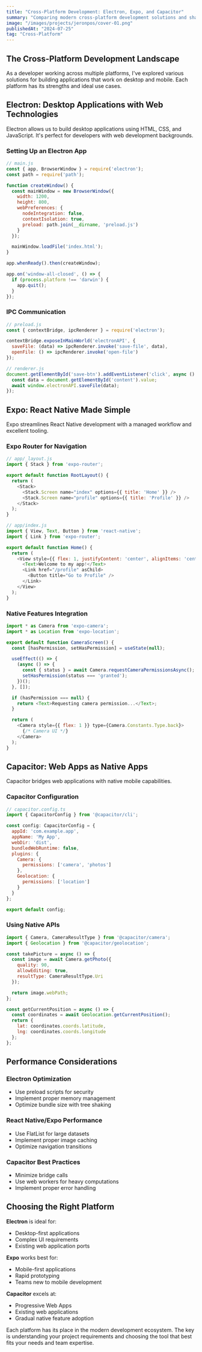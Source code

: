 ```yaml
---
title: "Cross-Platform Development: Electron, Expo, and Capacitor"
summary: "Comparing modern cross-platform development solutions and sharing insights on building applications that work seamlessly across desktop and mobile platforms."
image: "/images/projects/jeronpos/cover-01.png"
publishedAt: "2024-07-25"
tag: "Cross-Platform"
---
```


## The Cross-Platform Development Landscape

As a developer working across multiple platforms, I've explored various solutions for building applications that work on desktop and mobile. Each platform has its strengths and ideal use cases.

## Electron: Desktop Applications with Web Technologies

Electron allows us to build desktop applications using HTML, CSS, and JavaScript. It's perfect for developers with web development backgrounds.

### Setting Up an Electron App
```javascript
// main.js
const { app, BrowserWindow } = require('electron');
const path = require('path');

function createWindow() {
  const mainWindow = new BrowserWindow({
    width: 1200,
    height: 800,
    webPreferences: {
      nodeIntegration: false,
      contextIsolation: true,
      preload: path.join(__dirname, 'preload.js')
    }
  });

  mainWindow.loadFile('index.html');
}

app.whenReady().then(createWindow);

app.on('window-all-closed', () => {
  if (process.platform !== 'darwin') {
    app.quit();
  }
});
```

### IPC Communication
```javascript
// preload.js
const { contextBridge, ipcRenderer } = require('electron');

contextBridge.exposeInMainWorld('electronAPI', {
  saveFile: (data) => ipcRenderer.invoke('save-file', data),
  openFile: () => ipcRenderer.invoke('open-file')
});

// renderer.js
document.getElementById('save-btn').addEventListener('click', async () => {
  const data = document.getElementById('content').value;
  await window.electronAPI.saveFile(data);
});
```

## Expo: React Native Made Simple

Expo streamlines React Native development with a managed workflow and excellent tooling.

### Expo Router for Navigation
```javascript
// app/_layout.js
import { Stack } from 'expo-router';

export default function RootLayout() {
  return (
    <Stack>
      <Stack.Screen name="index" options={{ title: 'Home' }} />
      <Stack.Screen name="profile" options={{ title: 'Profile' }} />
    </Stack>
  );
}

// app/index.js
import { View, Text, Button } from 'react-native';
import { Link } from 'expo-router';

export default function Home() {
  return (
    <View style={{ flex: 1, justifyContent: 'center', alignItems: 'center' }}>
      <Text>Welcome to my app!</Text>
      <Link href="/profile" asChild>
        <Button title="Go to Profile" />
      </Link>
    </View>
  );
}
```

### Native Features Integration
```javascript
import * as Camera from 'expo-camera';
import * as Location from 'expo-location';

export default function CameraScreen() {
  const [hasPermission, setHasPermission] = useState(null);

  useEffect(() => {
    (async () => {
      const { status } = await Camera.requestCameraPermissionsAsync();
      setHasPermission(status === 'granted');
    })();
  }, []);

  if (hasPermission === null) {
    return <Text>Requesting camera permission...</Text>;
  }

  return (
    <Camera style={{ flex: 1 }} type={Camera.Constants.Type.back}>
      {/* Camera UI */}
    </Camera>
  );
}
```

## Capacitor: Web Apps as Native Apps

Capacitor bridges web applications with native mobile capabilities.

### Capacitor Configuration
```javascript
// capacitor.config.ts
import { CapacitorConfig } from '@capacitor/cli';

const config: CapacitorConfig = {
  appId: 'com.example.app',
  appName: 'My App',
  webDir: 'dist',
  bundledWebRuntime: false,
  plugins: {
    Camera: {
      permissions: ['camera', 'photos']
    },
    Geolocation: {
      permissions: ['location']
    }
  }
};

export default config;
```

### Using Native APIs
```javascript
import { Camera, CameraResultType } from '@capacitor/camera';
import { Geolocation } from '@capacitor/geolocation';

const takePicture = async () => {
  const image = await Camera.getPhoto({
    quality: 90,
    allowEditing: true,
    resultType: CameraResultType.Uri
  });

  return image.webPath;
};

const getCurrentPosition = async () => {
  const coordinates = await Geolocation.getCurrentPosition();
  return {
    lat: coordinates.coords.latitude,
    lng: coordinates.coords.longitude
  };
};
```

## Performance Considerations

### Electron Optimization
- Use preload scripts for security
- Implement proper memory management
- Optimize bundle size with tree shaking

### React Native/Expo Performance
- Use FlatList for large datasets
- Implement proper image caching
- Optimize navigation transitions

### Capacitor Best Practices
- Minimize bridge calls
- Use web workers for heavy computations
- Implement proper error handling

## Choosing the Right Platform

**Electron** is ideal for:
- Desktop-first applications
- Complex UI requirements
- Existing web application ports

**Expo** works best for:
- Mobile-first applications
- Rapid prototyping
- Teams new to mobile development

**Capacitor** excels at:
- Progressive Web Apps
- Existing web applications
- Gradual native feature adoption

Each platform has its place in the modern development ecosystem. The key is understanding your project requirements and choosing the tool that best fits your needs and team expertise.